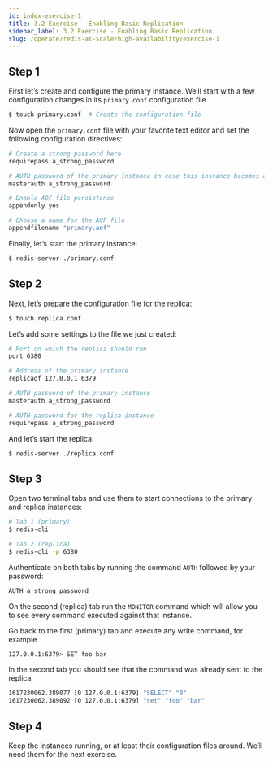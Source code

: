 ```yaml
---
id: index-exercise-1
title: 3.2 Exercise - Enabling Basic Replication
sidebar_label: 3.2 Exercise - Enabling Basic Replication
slug: /operate/redis-at-scale/high-availability/exercise-1
---
```



## Step 1
First let’s create and configure the primary instance. We’ll start with a few configuration changes in its `primary.conf` configuration file.

```bash
$ touch primary.conf  # Create the configuration file
```

Now open the `primary.conf` file with your favorite text editor and set the following configuration directives:

```bash
# Create a strong password here
requirepass a_strong_password

# AUTH password of the primary instance in case this instance becomes a replica
masterauth a_strong_password

# Enable AOF file persistence
appendonly yes

# Choose a name for the AOF file
appendfilename "primary.aof"
```

Finally, let’s start the primary instance:

```bash
$ redis-server ./primary.conf
```

## Step 2
Next, let’s prepare the configuration file for the replica:
```bash
$ touch replica.conf
```
Let’s add some settings to the file we just created:
```bash
# Port on which the replica should run
port 6380

# Address of the primary instance
replicaof 127.0.0.1 6379

# AUTH password of the primary instance
masterauth a_strong_password

# AUTH password for the replica instance
requirepass a_strong_password
```
And let’s start the replica:
```bash
$ redis-server ./replica.conf
```
## Step 3
Open two terminal tabs and use them to start connections to the primary and replica instances:
```bash
# Tab 1 (primary)
$ redis-cli 
```
```bash
# Tab 2 (replica)
$ redis-cli -p 6380
```
Authenticate on both tabs by running the command `AUTH` followed by your password:
```bash
AUTH a_strong_password
```

On the second (replica) tab run the `MONITOR` command which will allow you to see every command executed against that instance.

Go back to the first (primary) tab and execute any write command, for example

```bash
127.0.0.1:6379> SET foo bar
```
In the second tab you should see that the command was already sent to the replica:
```bash
1617230062.389077 [0 127.0.0.1:6379] "SELECT" "0"
1617230062.389092 [0 127.0.0.1:6379] "set" "foo" "bar"
```
## Step 4
Keep the instances running, or at least their configuration files around. We’ll need them for the next exercise.
